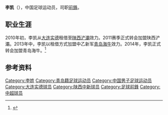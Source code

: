 {{Otheruses|other=名为李凯的其他人物|李凯}}
{{noteta|G1=足球}}{{Football player infobox
| playername = 李凯
| image =
| fullname = 李凯
| height = {{height|m=1.85}}
| nickname =
| dateofbirth = {{Birth date and age|year=1989|month=7|day=25}}
| cityofbirth = [[山东|山东]][[青岛|青岛]]
| countryofbirth = {{flagicon|CHN}}[[中国|中国]]
| currentclub = [[石家庄永昌|石家庄永昌]]
| clubnumber = 20
| position = [[前锋_(足球)|前鋒]]
| youthyears =
| youthclubs = [[大连实德|大连实德]]
| years1 = 2008 - 2010
| clubs1 = [[大连实德|大连实德]]
|  caps1 = 40
| goals1 = 5
| years2 = 2010
| clubs2 = → [[陕西浐灞|陕西浐灞]] （租借）
|  caps2 = 26
| goals2 = 2
| years3 = 2011 - 2013
| clubs3 = [[陕西浐灞|陕西浐灞]]/[[贵州人和|贵州人和]]
|  caps3 = 47
| goals3 = 1
| years4 = 2013
| clubs4 = → [[青岛海牛足球俱乐部|青岛海牛]] （租借）
|  caps4 = 11
| goals4 = 6
| years5 = 2014 - 2015
| clubs5 = [[青岛海牛足球俱乐部|青岛海牛]]
|  caps5 = 35
| goals5 = 5
| years6 = 2016 - 
| clubs6 = [[石家庄永昌|石家庄永昌]]
|  caps6 = 4
| goals6 = 0
}}
'''李凯'''（{{bd|1989年|7月25日|catIdx=L}}），中国足球运动员，司职[[前锋_(足球)|前鋒]]。

== 职业生涯 ==
2010年初，李凯从[[大连实德|大连实德]]租借至[[陕西浐灞|陕西浐灞]]效力。2011赛季正式转会加盟陕西浐灞。2013年中，李凯以租借方式加盟中乙新军[[青岛海牛足球俱乐部|青岛海牛]]效力。2014年，李凯正式转会加盟青岛海牛。<ref>{{cite news|title=海牛中甲门票最低5元一张 并提供两处免费看台|url=http://qd.sohu.com/20140307/n396220393.shtml|accessdate=2014-03-21|newspaper=半岛网-城市信报|date=2014-03-07|archive-date=2014-03-22|archive-url=https://web.archive.org/web/20140322001150/http://qd.sohu.com/20140307/n396220393.shtml|dead-url=no}}</ref>

== 参考资料 ==
{{reflist}}

{{2009年大连实德名单}}
{{2010年中超分类名单陕西}}
{{2011年中超分类名单陕西}}
{{2012年中超分类名单貴州}}
{{2013年中超分类名单贵州}}
{{2013年中乙分类名单青岛海牛}}
{{2014年中甲分类名单海牛}}
{{2015年中甲分类名单海牛}}
{{2016年中超分类名单石家庄}}
{{2017年中乙分类名单江西}}
{{2018年中乙分类名单中能}}
{{2010年亞運會男子足球中國參賽名單}}

{{Authority control}}

{{DEFAULTSORT:Li, Kai}}
[[Category:李姓|Category:李姓]]
[[Category:青岛籍足球运动员|Category:青岛籍足球运动员]]
[[Category:中国男子足球运动员|Category:中国男子足球运动员]]
[[Category:大连实德球员|Category:大连实德球员]]
[[Category:陕西中新球员|Category:陕西中新球员]]
[[Category:足球前鋒|Category:足球前鋒]]
[[Category:中超球员|Category:中超球员]]


{{足球运动员小作品}}
